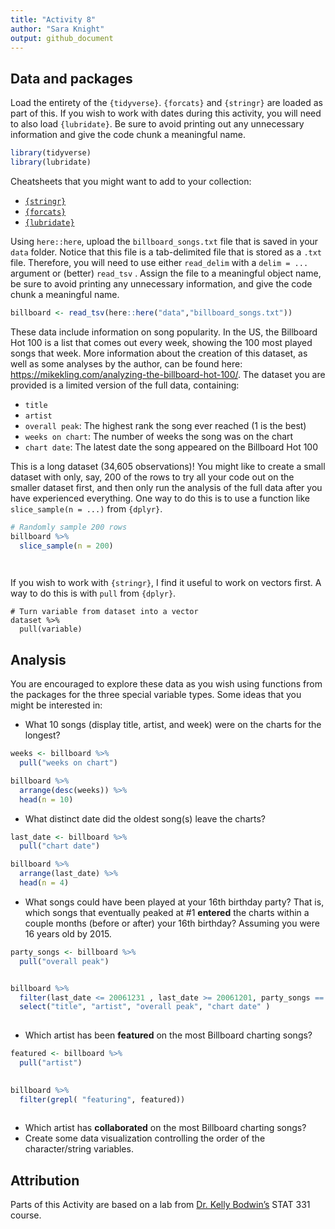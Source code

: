 ```yaml
---
title: "Activity 8"
author: "Sara Knight"
output: github_document
---
```


## Data and packages

Load the entirety of the `{tidyverse}`.
`{forcats}` and `{stringr}` are loaded as part of this.
If you wish to work with dates during this activity, you will need to also load `{lubridate}`.
Be sure to avoid printing out any unnecessary information and give the code chunk a meaningful name.

```r

library(tidyverse)
library(lubridate)

```


Cheatsheets that you might want to add to your collection:

- [`{stringr}`](https://stringr.tidyverse.org/)
- [`{forcats}`](https://forcats.tidyverse.org/)
- [`{lubridate}`](https://lubridate.tidyverse.org/)

Using `here::here`, upload the `billboard_songs.txt` file that is saved in your `data` folder.
Notice that this file is a tab-delimited file that is stored as a `.txt` file.
Therefore, you will need to use either `read_delim` with a `delim = ...` argument or (better) `read_tsv` .
Assign the file to a meaningful object name, be sure to avoid printing any unnecessary information, and give the code chunk a meaningful name.


```r

billboard <- read_tsv(here::here("data","billboard_songs.txt"))

```



These data include information on song popularity.
In the US, the Billboard Hot 100 is a list that comes out every week, showing the 100 most played songs that week.
More information about the creation of this dataset, as well as some analyses by the author, can be found here: [https://mikekling.com/analyzing-the-billboard-hot-100/](https://mikekling.com/analyzing-the-billboard-hot-100/).
The dataset you are provided is a limited version of the full data, containing:

- `title`
- `artist`
- `overall peak`: The highest rank the song ever reached (1 is the best)
- `weeks on chart`: The number of weeks the song was on the chart
- `chart date`: The latest date the song appeared on the Billboard Hot 100

This is a long dataset (34,605 observations)!
You might like to create a small dataset with only, say, 200 of the rows to try all your code out on the smaller dataset first, and then only run the analysis of the full data after you have experienced everything.
One way to do this is to use a function like `slice_sample(n = ...)` from `{dplyr}`.


```r

# Randomly sample 200 rows
billboard %>% 
  slice_sample(n = 200)

  
```

If you wish to work with `{stringr}`, I find it useful to work on vectors first.
A way to do this is with `pull` from `{dplyr}`.

```
# Turn variable from dataset into a vector
dataset %>% 
  pull(variable)
```

## Analysis

You are encouraged to explore these data as you wish using functions from the packages for the three special variable types.
Some ideas that you might be interested in:

- What 10 songs (display title, artist, and week) were on the charts for the longest?

```r
weeks <- billboard %>% 
  pull("weeks on chart")

billboard %>% 
  arrange(desc(weeks)) %>% 
  head(n = 10)
```
- What distinct date did the oldest song(s) leave the charts?

```r

last_date <- billboard %>% 
  pull("chart date")

billboard %>% 
  arrange(last_date) %>% 
  head(n = 4)
```

- What songs could have been played at your 16th birthday party?
That is, which songs that eventually peaked at #1  **entered** the charts within a couple months (before or after) your 16th birthday? Assuming you were 16 years old by 2015.

```r

party_songs <- billboard %>% 
  pull("overall peak")


billboard %>% 
  filter(last_date <= 20061231 , last_date >= 20061201, party_songs == 1) %>% 
  select("title", "artist", "overall peak", "chart date" )
 
```

- Which artist has been **featured** on the most Billboard charting songs?

```r

featured <- billboard %>% 
  pull("artist") 
  

billboard %>% 
  filter(grepl( "featuring", featured))
  

```

- Which artist has **collaborated** on the most Billboard charting songs?
- Create some data visualization controlling the order of the character/string variables.

## Attribution

Parts of this Activity are based on a lab from [Dr. Kelly Bodwin's](https://www.kelly-bodwin.com/) STAT 331 course.